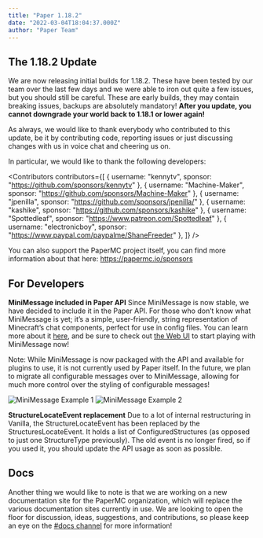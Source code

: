 ```yaml
---
title: "Paper 1.18.2"
date: "2022-03-04T18:04:37.000Z"
author: "Paper Team"
---
```


## The 1.18.2 Update

We are now releasing initial builds for 1.18.2. These have been tested by our team over the last few days and we were able to iron out quite a few issues, but you should still be careful. These are early builds, they may contain breaking issues, backups are absolutely mandatory! **After you update, you cannot downgrade your world back to 1.18.1 or lower again!**

As always, we would like to thank everybody who contributed to this update, be it by contributing code, reporting issues or just discussing changes with us in voice chat and cheering us on.

In particular, we would like to thank the following developers:

<Contributors
  contributors={[
    { username: "kennytv", sponsor: "https://github.com/sponsors/kennytv" },
    { username: "Machine-Maker", sponsor: "https://github.com/sponsors/Machine-Maker" },
    { username: "jpenilla", sponsor: "https://github.com/sponsors/jpenilla/" },
    { username: "kashike", sponsor: "https://github.com/sponsors/kashike" },
    { username: "Spottedleaf", sponsor: "https://www.patreon.com/Spottedleaf" },
    { username: "electronicboy", sponsor: "https://www.paypal.com/paypalme/ShaneFreeder" },
  ]}
/>

You can also support the PaperMC project itself, you can find more information about that here: https://papermc.io/sponsors

## For Developers

**MiniMessage included in Paper API**
Since MiniMessage is now stable, we have decided to include it in the Paper API. For those who don’t know what MiniMessage is yet; it’s a simple, user-friendly, string representation of Minecraft’s chat components, perfect for use in config files. You can learn more about it [here](https://docs.adventure.kyori.net/minimessage/), and be sure to check out [the Web UI](https://webui.adventure.kyori.net) to start playing with MiniMessage now!

Note: While MiniMessage is now packaged with the API and available for plugins to use, it is not currently used by Paper itself. In the future, we plan to migrate all configurable messages over to MiniMessage, allowing for much more control over the styling of configurable messages!

![MiniMessage Example 1](../../assets/news/mm-ex-1.png)
![MiniMessage Example 2](../../assets/news/mm-ex-2.png)

**StructureLocateEvent replacement**
Due to a lot of internal restructuring in Vanilla, the StructureLocateEvent has been replaced by the StructuresLocateEvent. It holds a list of ConfiguredStructures (as opposed to just one StructureType previously). The old event is no longer fired, so if you used it, you should update the API usage as soon as possible.

## Docs

Another thing we would like to note is that we are working on a new documentation site for the PaperMC organization, which will replace the various documentation sites currently in use. We are looking to open the floor for discussion, ideas, suggestions, and contributions, so please keep an eye on the [#docs channel](https://discord.gg/papermc) for more information!
